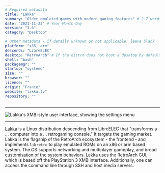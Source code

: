 ```yaml
---
# Required metadata
title: "Lakka"
summary: "Older emulated games with modern gaming features" # 2-7 words that sum up the distribution
date: "2021-11-23" # Year-Month-Day
version: "3.6"
category: "Desktop"

# Other metadata - if details unknown or not applicable, leave blank
platform: "x86, arm"
descends: "LibreELEC"
desktop: "RetroArch" # If the distro does not boot a desktop by default, or doesn't ship one, leave 'desktop' blank
shell: "bash"
packagemgr: ""
startup: "systemd"
size: ""
browser: ""
licence: ""
origin: "France"
website: "lakka.tv"
repository: ""
---
```


---

<Image
  src="/images/lakka.png"
  alt="Lakka's XMB-style user interface, showing the settings menu"
  width={250}
  height={400}
/>

---

[Lakka](https://lakka.tv) is a Linux distribution descending from LibreELEC that "transforms a ... computer into a ... retrogaming console." It targets the gaming market. Lakka is the flagship of the RetroArch ecosystem - the frontend - and implements `libretro` to play emulated ROMs on an x86 or arm based system. The OS supports networking and multiplayer gameplay, and broad customisation of the system behaviors. Lakka uses the RetroArch GUI, which is based off the PlayStation 3 XMB interface. Additionally, one can access the command line through SSH and host media servers.
